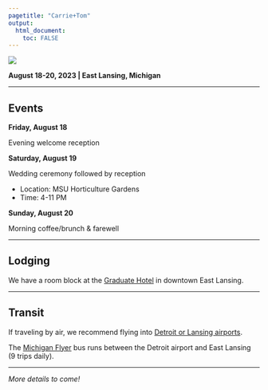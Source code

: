 ```yaml
---
pagetitle: "Carrie+Tom"
output: 
  html_document:
    toc: FALSE
---
```


![](images/save-the-date.png)  

**August 18-20, 2023 | East Lansing, Michigan**  




********************************************************************************
## Events

**Friday, August 18**

Evening welcome reception  


**Saturday, August 19**

Wedding ceremony followed by reception

* Location: MSU Horticulture Gardens
* Time: 4-11 PM


**Sunday, August 20**

Morning coffee/brunch & farewell  



********************************************************************************
## Lodging

We have a room block at the [Graduate Hotel](https://www.graduatehotels.com/east-lansing/){target="_blank"} in downtown East Lansing.  



********************************************************************************
## Transit

If traveling by air, we recommend flying into [Detroit or Lansing airports](https://www.google.com/travel/flights?q=Flights%20to%20Lansing%20on%202023-08-18%20through%202023-08-20){target="_blank"}.

The [Michigan Flyer](https://www.michiganflyer.com){target="_blank"} bus runs between the Detroit airport and East Lansing (9 trips daily).  



********************************************************************************
*More details to come!*
